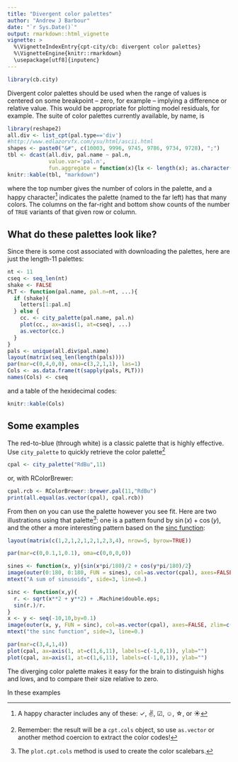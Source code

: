 ```yaml
---
title: "Divergent color palettes"
author: "Andrew J Barbour"
date: "`r Sys.Date()`"
output: rmarkdown::html_vignette
vignette: >
  %\VignetteIndexEntry{cpt-city/cb: divergent color palettes}
  %\VignetteEngine{knitr::rmarkdown}
  \usepackage[utf8]{inputenc}
---
```


```r
library(cb.city)
```
Divergent color palettes should be used when the range of values is centered on some breakpoint -- zero, for example -- implying
a difference or relative value. This would be appropriate for plotting model residuals, for example. 
The suite of color palettes currently available, by name, is

```r
library(reshape2)
all.div <- list_cpt(pal.type=='div')
#http://www.edlazorvfx.com/ysu/html/ascii.html
shapes <- paste0("&#", c(10003, 9996, 9745, 9786, 9734, 9728), ";")
tbl <- dcast(all.div, pal.name ~ pal.n, 
             value.var='pal.n',
             fun.aggregate = function(x){lx <- length(x); as.character(ifelse(lx==1,sample(shapes,1),lx))}, margins = TRUE)
knitr::kable(tbl, "markdown")
```

where the top number gives the number of colors in the palette, and a happy 
character^[A happy character includes any of these: &#10003;, &#9996;, &#9745;, &#9786;, &#9734;, or &#9728;] 
indicates the palette (named to the far left)
has that many colors.
The columns on the far-right and bottom show counts of the number of `TRUE` variants of that given row or column.

## What do these palettes look like?

Since there is some cost associated with downloading the palettes, here are just the length-11 palettes:

```r
nt <- 11
cseq <- seq_len(nt)
shake <- FALSE
PLT <- function(pal.name, pal.n=nt, ...){
  if (shake){
    letters[1:pal.n]
  } else {
    cc. <- city_palette(pal.name, pal.n)
    plot(cc., ax=axis(1, at=cseq), ...)
    as.vector(cc.)    
  }
}
pals <- unique(all.div$pal.name)
layout(matrix(seq_len(length(pals))))
par(mar=c(0,4,0,0), oma=c(3,2,1,1), las=1)
Cols <- as.data.frame(t(sapply(pals, PLT)))
names(Cols) <- cseq
```

and a table of the hexidecimal codes:

```r
knitr::kable(Cols)
```

## Some examples

The red-to-blue (through white) is a classic palette that is highly effective.
Use `city_palette` to quickly retrieve the 
color palette^[Remember: the result will be a `cpt.cols` object, so use `as.vector` or another method coercion to extract
the color codes!]
```r
cpal <- city_palette("RdBu",11)
```
or, with RColorBrewer:
```r
cpal.rcb <- RColorBrewer::brewer.pal(11,"RdBu")
print(all.equal(as.vector(cpal), cpal.rcb))
```


From then on you can use the palette however you see fit. Here 
are two illustrations using that palette^[The `plot.cpt.cols` method is
used to create the color scalebars.]: one is a pattern found by $\sin(x) + \cos(y)$, and 
the other a more interesting pattern based on 
the [$\mathrm{sinc}$ function](http://mathworld.wolfram.com/SincFunction.html):
```r
layout(matrix(c(1,2,1,2,1,2,1,2,3,4), nrow=5, byrow=TRUE))

par(mar=c(0,0.1,1,0.1), oma=c(0,0,0,0))

sines <- function(x, y){sin(x*pi/180)/2 + cos(y*pi/180)/2}
image(outer(0:180, 0:180, FUN = sines), col=as.vector(cpal), axes=FALSE, zlim=c(-1,1), asp=1)
mtext("A sum of sinusoids", side=3, line=0.)

sinc <- function(x,y){
  r. <- sqrt(x**2 + y**2) + .Machine$double.eps;
  sin(r.)/r.
}
x <- y <- seq(-10,10,by=0.1)
image(outer(x, y, FUN = sinc), col=as.vector(cpal), axes=FALSE, zlim=c(-1,1), asp=1)
mtext("the sinc function", side=3, line=0.)

par(mar=c(3,4,1,4))
plot(cpal, ax=axis(1, at=c(1,6,11), labels=c(-1,0,1)), ylab="")
plot(cpal, ax=axis(1, at=c(1,6,11), labels=c(-1,0,1)), ylab="")
```

The diverging color palette makes it easy for the brain to distinguish highs and lows, and to compare their size
relative to zero.

In these examples 

